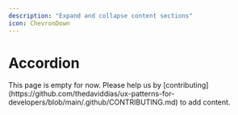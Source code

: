 ```yaml
---
description: "Expand and collapse content sections"
icon: ChevronDown
---
```



# Accordion

<Callout type="warning">
  This page is empty for now. Please help us by
  [contributing](https://github.com/thedaviddias/ux-patterns-for-developers/blob/main/.github/CONTRIBUTING.md)
  to add content.
</Callout>
